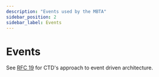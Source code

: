 ```yaml
---
description: "Events used by the MBTA"
sidebar_position: 2
sidebar_label: Events
---
```



# Events

See [RFC 19](https://github.com/mbta/technology-docs/blob/main/rfcs/accepted/0019-event-driven-architecture.md) for CTD's approach to event driven architecture.

<DocCardList />
